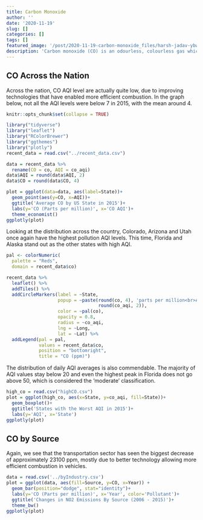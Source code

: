 ```yaml
---
title: Carbon Monoxide
author: ''
date: '2020-11-19'
slug: []
categories: []
tags: []
featured_image: '/post/2020-11-19-carbon-monoxide_files/harsh-jadav-ybw0y8C6clo-unsplash.jpg'
description: 'Carbon monoxide (CO) is an odourless, colourless gas which is responsible for headaches, nausea, fatigue and chest pain. In high concentrations the gas can potentially impair vision and cause birth defects.'
---
```


## CO Across the Nation

Across the nation, CO AQI level are actually quite low, due to improving 
technologies that have enabled more efficient combustion. In the graph below, 
not all the AQI levels were below 7 in 2015, with the mean around 4.

```r
knitr::opts_chunk$set(collapse = TRUE)
```

```r
library("tidyverse")
library("leaflet")
library("RColorBrewer")
library("ggthemes")
library("plotly")
recent_data = read.csv("../recent_data.csv")
```

```r
data = recent_data %>%
  rename(CO = co, AQI = co_aqi)
data$AQI = round(data$AQI, 2)
data$CO = round(data$CO, 4)

plot = ggplot(data=data, aes(label=State))+
  geom_point(aes(y=CO, x=AQI))+
  ggtitle('Average CO by US State in 2015')+ 
  labs(y='CO (Parts per million)', x='CO AQI')+
  theme_economist()
ggplotly(plot)
```


Looking at the distribution across the country, Colorado, Arizona and Utah
once again have the highest pollution AQI levels. This time, Florida and Alaska
stand out as the other states with high AQI.

```r

pal <- colorNumeric(
  palette = "Reds",
  domain = recent_data$co)

recent_data %>%
  leaflet() %>%
  addTiles() %>%
  addCircleMarkers(label = ~State,
                   popup = ~paste(round(co, 4), 'parts per million<br>AQI: ', 
                                  round(co_aqi, 2)),
                   color = ~pal(co),
                   opacity = 0.8,
                   radius = ~co_aqi,
                   lng = ~Long,
                   lat = ~Lat) %>%
  addLegend(pal = pal, 
            values = recent_data$co, 
            position = "bottomright", 
            title = "CO (ppm)")

```


The distribution of daily AQI averages is also commendable. The majority of 
AQI values stay below 20 and even the highest peak in Florida does not go above
50, which is considered the 'moderate' classification.

```r
high_co = read.csv("highCO.csv")
plot = ggplot(high_co, aes(x=State, y=co_aqi, fill=State))+ 
  geom_boxplot()+
  ggtitle('States with the Worst AQI in 2015')+ 
  labs(y='AQI', x='State')
ggplotly(plot)
```

## CO by Source   
Again, we see that the transportation sector has seen the biggest decrease of
approximately 23100 ppm, mostly due to better technology allowing more efficient
combustion in vehicles.

```r

data = read.csv('../byIndustry.csv')
plot = ggplot(data, aes(fill=Source, y=CO, x=Year)) + 
  geom_bar(position="dodge", stat="identity")+
  labs(y='CO (Parts per million)', x='Year', color='Pollutant')+
  ggtitle('Changes in NO2 Emissions By Source (2006 - 2015)')+ 
  theme_bw()
ggplotly(plot)
```
